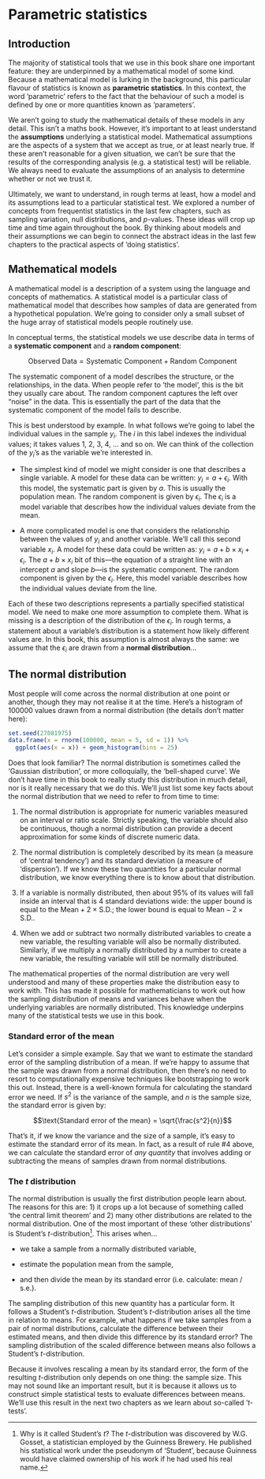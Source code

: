 # Parametric statistics

## Introduction

The majority of statistical tools that we use in this book share one important feature: they are underpinned by a mathematical model of some kind. Because a mathematical model is lurking in the background, this particular flavour of statistics is known as **parametric statistics**. In this context, the word 'parametric' refers to the fact that the behaviour of such a model is defined by one or more quantities known as 'parameters'.

We aren't going to study the mathematical details of these models in any detail. This isn't a maths book. However, it's important to at least understand the **assumptions** underlying a statistical model. Mathematical assumptions are the aspects of a system that we accept as true, or at least nearly true. If these aren't reasonable for a given situation, we can't be sure that the results of the corresponding analysis (e.g. a statistical test) will be reliable. We always need to evaluate the assumptions of an analysis to determine whether or not we trust it.

Ultimately, we want to understand, in rough terms at least, how a model and its assumptions lead to a particular statistical test. We explored a number of concepts from frequentist statistics in the last few chapters, such as sampling variation, null distributions, and *p*-values. These ideas will crop up time and time again throughout the book. By thinking about models and their assumptions we can begin to connect the abstract ideas in the last few chapters to the practical aspects of 'doing statistics'. 

## Mathematical models {#math-models}

A mathematical model is a description of a system using the language and concepts of mathematics. A statistical model is a particular class of mathematical model that describes how samples of data are generated from a hypothetical population. We're going to consider only a small subset of the huge array of statistical models people routinely use. 

In conceptual terms, the statistical models we use describe data in terms of a **systematic component** and a **random component**:

$$\text{Observed Data} = \text{Systematic Component} + \text{Random Component}$$

The systematic component of a model describes the structure, or the relationships, in the data. When people refer to 'the model', this is the bit they usually care about. The random component captures the left over "noise" in the data. This is essentially the part of the data that the systematic component of the model fails to describe. 

This is best understood by example. In what follows we're going to label the individual values in the sample $y_i$. The $i$ in this label indexes the individual values; it takes values 1, 2, 3, 4, ... and so on. We can think of the collection of the $y_i$'s as the variable we're interested in.

-   The simplest kind of model we might consider is one that describes a single variable. A model for these data can be written: $y_i = a + \epsilon_i$. With this model, the systematic part is given by $a$. This is usually the population mean. The random component is given by $\epsilon_i$. The $\epsilon_i$ is a model variable that describes how the individual values deviate from the mean. 

-   A more complicated model is one that considers the relationship between the values of $y_i$ and another variable. We'll call this second variable $x_i$. A model for these data could be written as: $y_i = a + b \times x_i + \epsilon_i$. The $a + b \times x_i$ bit of this---the equation of a straight line with an intercept $a$ and slope $b$---is the systematic component. The random component is given by the $\epsilon_i$. Here, this model variable describes how the individual values deviate from the line. 

Each of these two descriptions represents a partially specified statistical model. We need to make one more assumption to complete them. What is missing is a description of the distribution of the $\epsilon_i$. In rough terms, a statement about a variable's distribution is a statement how likely different values are. In this book, this assumption is almost always the same: we assume that the $\epsilon_i$ are drawn from a **normal distribution**...

## The normal distribution {#parametric-stats}

Most people will come across the normal distribution at one point or another, though they may not realise it at the time. Here's a histogram of 100000 values drawn from a normal distribution (the details don't matter here):

```r
set.seed(27081975)
data.frame(x = rnorm(100000, mean = 5, sd = 1)) %>%
  ggplot(aes(x = x)) + geom_histogram(bins = 25)
```

Does that look familiar? The normal distribution is sometimes called the 'Gaussian distribution', or more colloquially, the 'bell-shaped curve'. We don't have time in this book to really study this distribution in much detail, nor is it really necessary that we do this. We'll just list some key facts about the normal distribution that we need to refer to from time to time:

1. The normal distribution is appropriate for numeric variables measured on an interval or ratio scale. Strictly speaking, the variable should also be continuous, though a normal distribution can provide a decent approximation for some kinds of discrete numeric data.

2. The normal distribution is completely described by its mean (a measure of 'central tendency') and its standard deviation (a measure of 'dispersion'). If we know these two quantities for a particular normal distribution, we know everything there is to know about that distribution.

3. If a variable is normally distributed, then about 95% of its values will fall inside an interval that is 4 standard deviations wide: the upper bound is equal to the $\text{Mean} + 2 \times \text{S.D.}$; the lower bound is equal to $\text{Mean} - 2 \times \text{S.D.}$.

4. When we add or subtract two normally distributed variables to create a new variable, the resulting variable will also be normally distributed. Similarly, if we multiply a normally distributed by a number to create a new variable, the resulting variable will still be normally distributed.

The mathematical properties of the normal distribution are very well understood and many of these properties make the distribution easy to work with. This has made it possible for mathematicians to work out how the sampling distribution of means and variances behave when the underlying variables are normally distributed. This knowledge underpins many of the statistical tests we use in this book.

### Standard error of the mean

Let's consider a simple example. Say that we want to estimate the standard error of the sampling distribution of a mean. If we're happy to assume that the sample was drawn from a normal distribution, then there's no need to resort to computationally expensive techniques like bootstrapping to work this out. Instead, there is a well-known formula for calculating the standard error we need. If $s^2$ is the variance of the sample, and $n$ is the sample size, the standard error is given by:

$$\text{Standard error of the mean} = \sqrt{\frac{s^2}{n}}$$

That's it, if we know the variance and the size of a sample, it's easy to estimate the standard error of its mean. In fact, as a result of rule #4 above, we can calculate the standard error of *any quantity* that involves adding or subtracting the means of samples drawn from normal distributions. 

### The *t* distribution

The normal distribution is usually the first distribution people learn about. The reasons for this are: 1) it crops up a lot because of something called 'the central limit theorem' and 2) many other distributions are related to the normal distribution. One of the most important of these 'other distributions' is Student's *t*-distribution^[Why is it called Student's *t*? The *t*-distribution was discovered by W.G. Gosset, a statistician employed by the Guinness Brewery. He published his statistical work under the pseudonym of 'Student', because Guinness would have claimed ownership of his work if he had used his real name.]. This arises when...

- we take a sample from a normally distributed variable, 

- estimate the population mean from the sample, 

- and then divide the mean by its standard error (i.e. calculate: mean / s.e.).

The sampling distribution of this new quantity has a particular form. It follows a Student's *t*-distribution. Student's *t*-distribution arises all the time in relation to means. For example, what happens if we take samples from a pair of normal distributions, calculate the difference between their estimated means, and then divide this difference by its standard error? The sampling distribution of the scaled difference between means also follows a Student's *t*-distribution.

Because it involves rescaling a mean by its standard error, the form of the resulting *t*-distribution only depends on one thing: the sample size. This may not sound like an important result, but it is because it allows us to construct simple statistical tests to evaluate differences between means. We'll use this result in the next two chapters as we learn about so-called '*t*-tests'.
